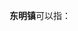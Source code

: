 '''东明镇'''可以指：
{{PRC admin/disambig|15/05/25/105/000|22/03/82/107/000|41/12/24/107/000}}
{{disambig|cat=三字中国镇名消歧义}}
